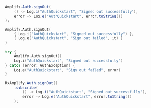 <BlockSwitcher>
<Block name="Java">

```java
Amplify.Auth.signOut(
    () -> Log.i("AuthQuickstart", "Signed out successfully"),
    error -> Log.e("AuthQuickstart", error.toString())
);
```

</Block>
<Block name="Kotlin - Callbacks">

```kotlin
Amplify.Auth.signOut(
    { Log.i("AuthQuickstart", "Signed out successfully") },
    { Log.e("AuthQuickstart", "Sign out failed", it) }
)
```

</Block>
<Block name="Kotlin - Coroutines">

```kotlin
try {
    Amplify.Auth.signOut()
    Log.i("AuthQuickstart", "Signed out successfully")
} catch (error: AuthException) {
    Log.e("AuthQuickstart", "Sign out failed", error)
}
```

</Block>
<Block name="RxJava">

```java
RxAmplify.Auth.signOut()
    .subscribe(
        () -> Log.i("AuthQuickstart", "Signed out successfully"),
        error -> Log.e("AuthQuickstart", error.toString())
    );
```

</Block>
</BlockSwitcher>
